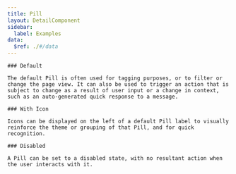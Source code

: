 ```yaml
---
title: Pill
layout: DetailComponent
sidebar:
  label: Examples
data:
  $ref: ./#/data
---
```


<LivePreviewControls>
  <LivePreview componentName="pill" exampleName="Default">

    ### Default

    The default Pill is often used for tagging purposes, or to filter or change the page view. It can also be used to trigger an action that is subject to change as a result of user input or a change in context, such as an auto-generated quick response to a message.

  </LivePreview>
  <LivePreview componentName="pill" exampleName="Icon">

    ### With Icon

    Icons can be displayed on the left of a default Pill label to visually reinforce the theme or grouping of that Pill, and for quick recognition.

  </LivePreview>
  <LivePreview componentName="pill" exampleName="Disabled">

    ### Disabled

    A Pill can be set to a disabled state, with no resultant action when the user interacts with it.

  </LivePreview>
</LivePreviewControls>
